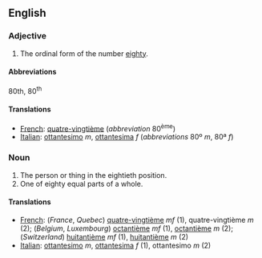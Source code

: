 ==English==

===Adjective===

# The ordinal form of the number [[eighty]].

====Abbreviations====
80th, 80<sup>th</sup>

====Translations====

*[[French]]: [[quatre-vingtième]] (''abbreviation'' 80<sup>ème</sup>)
*[[Italian]]: [[ottantesimo]] ''m'', [[ottantesima]] ''f'' (''abbreviations'' 80º ''m'', 80ª ''f'')

===Noun===

#The person or thing in the eightieth position.
#One of eighty equal parts of a whole.

====Translations====

*[[French]]: (''France'', ''Quebec'') [[quatre-vingtième]]  ''mf'' (1), quatre-vingtième ''m'' (2);  (''Belgium'', ''Luxembourg'') [[octantième]] ''mf'' (1),  [[octantième]] ''m'' (2); (''Switzerland'') [[huitantième]] ''mf'' (1), [[huitantième]] ''m'' (2)
*[[Italian]]: [[ottantesimo]] ''m'', [[ottantesima]] ''f'' (1), ottantesimo ''m'' (2)